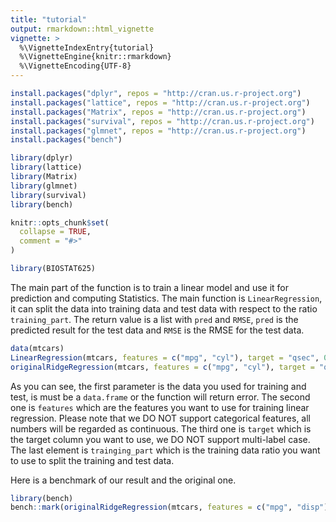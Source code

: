 ```yaml
---
title: "tutorial"
output: rmarkdown::html_vignette
vignette: >
  %\VignetteIndexEntry{tutorial}
  %\VignetteEngine{knitr::rmarkdown}
  %\VignetteEncoding{UTF-8}
---
```

```r
install.packages("dplyr", repos = "http://cran.us.r-project.org")
install.packages("lattice", repos = "http://cran.us.r-project.org")
install.packages("Matrix", repos = "http://cran.us.r-project.org")
install.packages("survival", repos = "http://cran.us.r-project.org")
install.packages("glmnet", repos = "http://cran.us.r-project.org")
install.packages("bench")

library(dplyr)
library(lattice)
library(Matrix)
library(glmnet)
library(survival)
library(bench)
```

```r
knitr::opts_chunk$set(
  collapse = TRUE,
  comment = "#>"
)
```

```r
library(BIOSTAT625)
```
The main part of the function is to train a linear model and use it for prediction and computing Statistics. The main function is `LinearRegression`, it can split the data into training data and test data with respect to the ratio `training_part`. The return value is a list with `pred` and `RMSE`, `pred` is the predicted result for the test data and `RMSE` is the RMSE for the test data. 
```r
data(mtcars)
LinearRegression(mtcars, features = c("mpg", "cyl"), target = "qsec", 0.8, seed = 200)
originalRidgeRegression(mtcars, features = c("mpg", "cyl"), target = "qsec", 0.8) # The original function packaging used for comparison.
```
As you can see, the first parameter is the data you used for training and test, is must be a `data.frame` or the function will return error. The second one is `features` which are the features you want to use for training linear regression. Please note that we DO NOT support categorical features, all numbers will be regarded as continuous. The third one is `target` which is the target column you want to use, we DO NOT support multi-label case. The last element is `trainging_part` which is the training data ratio you want to use to split the training and test data. 

Here is a benchmark of our result and the original one.
```r
library(bench)
bench::mark(originalRidgeRegression(mtcars, features = c("mpg", "disp"), target = "qsec", 0.8), LinearRegression(mtcars, features = c("mpg", "disp"), target = "qsec", 0.8))
```
